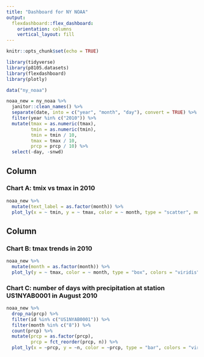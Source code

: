 ```yaml
---
title: "Dashboard for NY NOAA"
output: 
  flexdashboard::flex_dashboard:
    orientation: columns
    vertical_layout: fill
---
```


```r
knitr::opts_chunk$set(echo = TRUE)

library(tidyverse)
library(p8105.datasets)
library(flexdashboard)
library(plotly)
```


```r
data("ny_noaa")

noaa_new = ny_noaa %>% 
  janitor::clean_names() %>%
  separate(date, into = c("year", "month", "day"), convert = TRUE) %>% 
  filter(year %in% c("2010")) %>% 
  mutate(tmax = as.numeric(tmax), 
         tmin = as.numeric(tmin),
         tmin = tmin / 10,
         tmax = tmax / 10,
         prcp = prcp / 10) %>% 
  select(-day, -snwd)
```

Column {data-width=650}
-----------------------------------------------------------------------

### Chart A: tmix vs tmax in 2010

```r
noaa_new %>% 
  mutate(text_label = as.factor(month)) %>% 
  plot_ly(x = ~ tmin, y = ~ tmax, color = ~ month, type = "scatter", mode = "markers", text = ~ text_label, alpha = 0.5)
```

Column {data-width=350}
-----------------------------------------------------------------------

### Chart B: tmax trends in 2010

```r
noaa_new %>% 
  mutate(month = as.factor(month)) %>% 
  plot_ly(y = ~ tmax, color = ~ month, type = "box", colors = "viridis")
```

### Chart C: number of days with precipitation at station US1NYAB0001 in August 2010

```r
noaa_new %>% 
  drop_na(prcp) %>% 
  filter(id %in% c("US1NYAB0001")) %>% 
  filter(month %in% c("8")) %>%
  count(prcp) %>% 
  mutate(prcp = as.factor(prcp),
         prcp = fct_reorder(prcp, n)) %>% 
  plot_ly(x = ~prcp, y = ~n, color = ~prcp, type = "bar", colors = "viridis")
```


